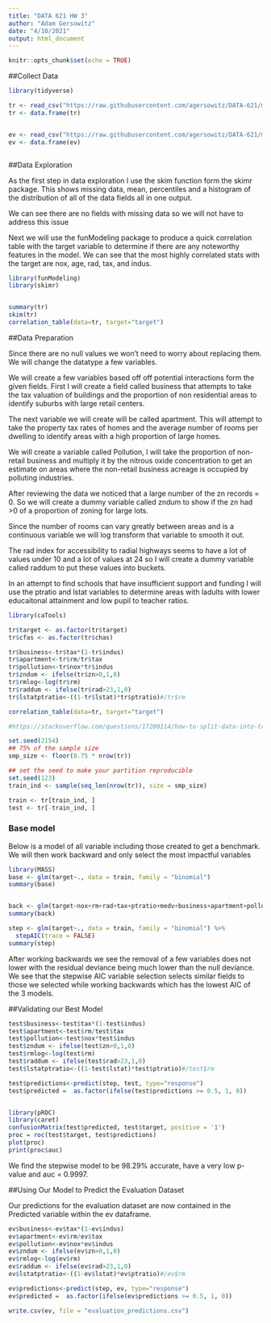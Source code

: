 ```yaml
---
title: "DATA 621 HW 3"
author: "Adam Gersowitz"
date: "4/10/2021"
output: html_document
---
```


```r
knitr::opts_chunk$set(echo = TRUE)
```

##Collect Data

```r

library(tidyverse)

tr <- read_csv("https://raw.githubusercontent.com/agersowitz/DATA-621/main/HW3%20train.csv")
tr <- data.frame(tr)


ev <- read_csv("https://raw.githubusercontent.com/agersowitz/DATA-621/main/HW3%20Eval.csv")
ev <- data.frame(ev)



```

##Data Exploration

As the first step in data exploration I use the skim function form the skimr package. This shows missing data, mean, percentiles and a histogram of the distribution of all of the data fields all in one output.

We can see there are no fields with missing data so we will not have to address this issue

Next we will use the funModeling package to produce a quick correlation table with the target variable to determine if there are any noteworthy features in the model. We can see that the most highly correlated stats with the target are nox, age, rad, tax, and indus.

```r

library(funModeling)
library(skimr)


summary(tr)
skim(tr)
correlation_table(data=tr, target="target")

```

##Data Preparation

Since there are no null values we won't need to worry about replacing them. We will change the datatype a few variables. 

We will create a few variables based off off potential interactions form the given fields. First I will create a field called business that attempts to take the tax valuation of buildings and the proportion of non residential areas to identify suburbs with large retail centers.

The next variable we will create will be called apartment. This will attempt to take the property tax rates of homes and the average number of rooms per dwelling to identify areas with a high proportion of large homes.

We will create a variable called Pollution, I will take the proportion of non-retail business and multiply it by the nitrous oxide concentration to get an estimate on areas where the non-retail business acreage is occupied by polluting industries.

After reviewing the data we noticed that a large number of the zn records = 0. So we will create a dummy variable called zndum to show if the zn had >0 of a proportion of zoning for large lots.

Since the number of rooms can vary greatly between areas and is a continuous variable we will log transform that variable to smooth it out.

The rad index for accessibility to radial highways seems to have a lot of values under 10 and a lot of values at 24 so I will create a dummy variable called raddum to put these values into buckets.

In an attempt to find schools that have insufficient support and funding I will use the ptratio and lstat variables to determine areas with ladults with lower educaitonal attainment and low pupil to teacher ratios.

```r
library(caTools)

tr$target <- as.factor(tr$target)
tr$cfas <- as.factor(tr$chas)

tr$business<-tr$tax*(1-tr$indus)
tr$apartment<-tr$rm/tr$tax
tr$pollution<-tr$nox*tr$indus
tr$zndum <- ifelse(tr$zn>0,1,0)
tr$rmlog<-log(tr$rm)
tr$raddum <- ifelse(tr$rad>23,1,0)
tr$lstatptratio<-((1-tr$lstat)*tr$ptratio)#/tr$rm

correlation_table(data=tr, target="target")

#https://stackoverflow.com/questions/17200114/how-to-split-data-into-training-testing-sets-using-sample-function

set.seed(2154)
## 75% of the sample size
smp_size <- floor(0.75 * nrow(tr))

## set the seed to make your partition reproducible
set.seed(123)
train_ind <- sample(seq_len(nrow(tr)), size = smp_size)

train <- tr[train_ind, ]
test <- tr[-train_ind, ]


```

### Base model

Below is a model of all variable including those created to get a benchmark. We will then work backward and only select the most impactful variables

```r
library(MASS)
base <- glm(target~., data = train, family = "binomial")
summary(base)


back <- glm(target~nox+rm+rad+tax+ptratio+medv+business+apartment+pollution+rmlog, data = train, family = "binomial")
summary(back)

step <- glm(target~., data = train, family = "binomial") %>%
  stepAIC(trace = FALSE)
summary(step)

```

After working backwards we see the removal of a few variables does not lower with the residual deviance being much lower than the null deviance. We see that the stepwise AIC variable selection selects similar fields to those we selected while working backwards which has the lowest AIC of the 3 models.


##Validating our Best Model
```r

test$business<-test$tax*(1-test$indus)
test$apartment<-test$rm/test$tax
test$pollution<-test$nox*test$indus
test$zndum <- ifelse(test$zn>0,1,0)
test$rmlog<-log(test$rm)
test$raddum <- ifelse(test$rad>23,1,0)
test$lstatptratio<-((1-test$lstat)*test$ptratio)#/test$rm

test$predictions<-predict(step, test, type="response")
test$predicted =  as.factor(ifelse(test$predictions >= 0.5, 1, 0))


library(pROC)
library(caret)
confusionMatrix(test$predicted, test$target, positive = '1')
proc = roc(test$target, test$predictions)
plot(proc)
print(proc$auc)
```

We find the stepwise model to be 98.29% accurate, have a very low p-value and auc = 0.9997.

##Using Our Model to Predict the Evaluation Dataset

Our predictions for the evaluation dataset are now contained in the Predicted variable within the ev dataframe.


```r

ev$business<-ev$tax*(1-ev$indus)
ev$apartment<-ev$rm/ev$tax
ev$pollution<-ev$nox*ev$indus
ev$zndum <- ifelse(ev$zn>0,1,0)
ev$rmlog<-log(ev$rm)
ev$raddum <- ifelse(ev$rad>23,1,0)
ev$lstatptratio<-((1-ev$lstat)*ev$ptratio)#/ev$rm

ev$predictions<-predict(step, ev, type="response")
ev$predicted =  as.factor(ifelse(ev$predictions >= 0.5, 1, 0))

write.csv(ev, file = "evaluation_predictions.csv")

```


